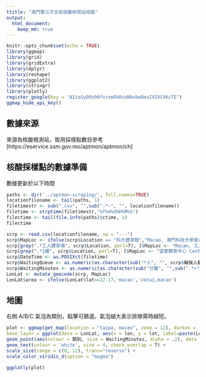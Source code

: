 ```yaml
---
ttitle: "澳門第三次全民核酸檢測站地圖"
output: 
  html_document:
    keep_md: true
---
```


```r
knitr::opts_chunk$set(echo = TRUE)
library(ggmap)
library(grid)
library(gridExtra)
library(dplyr)
library(reshape)
library(ggplot2)
library(stringr)
library(plotly)
register_google(key = "AIzaSyD9z90fvzxmOhRzoNbxbwOmuIXI6CVKcTE")
ggmap_hide_api_key()
```

## 數據來源  

來源為核酸檢測站，取用採樣點數目參考  
[https://eservice.ssm.gov.mo/aptmon/aptmon/ch]  


## 核酸採樣點的數據準備  

數據更新於以下時間

```r
paths <- dir('../aptmon-scraping/', full.names=TRUE)
locationfilename <- tail(paths, 1)
filetimestr <- sub(".csv", "",sub(".*-", "", locationfilename))
filetime <- strptime(filetimestr,"%Y%m%d%H%M%S")
filectime <- tail(file.info(paths)$ctime, 1)
filectime
```

```r
scrp <- read.csv(locationfilename, na = "---")
scrp$MapLoc <- ifelse(scrp$Location == "科大體育館","Macao, 澳門科技大學室內體育館 Gymnasium",scrp$Location)
scrp[grep(".*工人體育場", scrp$Location, perl=T), ]$MapLoc <- "Macao, 工人體育場館"
scrp[grep(".*1樓", scrp$Location, perl=T), ]$MapLoc <- "望廈體育中心 Centro Desportivo Mong-Há"
scrp$DateTime <- as.POSIXct(filetime)
scrp$WaitingQueue <- as.numeric(as.character(sub("*人", "", scrp$輪候人數)))
scrp$WaitingMinutes <- as.numeric(as.character(sub("分鐘", "",sub(".*>", "", scrp$等候時間))))
LonLat <- mutate_geocode(scrp, MapLoc)
LonLat$area <- ifelse(LonLat$lat>=22.17,'macao','cotai,macao')
```

## 地圖  

右側 A/B/C 氣泡為類別，點擊可篩選。氣泡越大表示排隊需時越短。

```r
plot <- ggmap(get_map(location = "taipa, macao", zoom = 12), darken = .5, 
base_layer = ggplot(data = LonLat, aes(x = lon, y = lat, label=paste(Location,WaitingQueue,"人")))) +
geom_point(aes(colour = 類別, size = WaitingMinutes, alpha = .2), data = LonLat) +
geom_text(colour = 'white', size = 4, check_overlap = T) +
scale_size(range = c(0, 12), trans="reverse") +
scale_color_viridis_d(option = "magma")

ggplotly(plot)
```